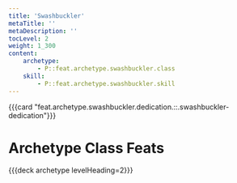 ```yaml
---
title: 'Swashbuckler'
metaTitle: ''
metaDescription: ''
tocLevel: 2
weight: 1_300
content:
    archetype:
        - P::feat.archetype.swashbuckler.class
    skill:
        - P::feat.archetype.swashbuckler.skill
---
```


{{{card "feat.archetype.swashbuckler.dedication.::.swashbuckler-dedication"}}}

# Archetype Class Feats

{{{deck archetype levelHeading=2}}}
